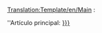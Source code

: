 [[Translation:Template/en/Main]]
<noinclude></noinclude>:<div class="noprint relarticle mainarticle">''Artículo principal: [[es/{{{1}}}|{{{l1|{{{1}}}}}}]]</div>